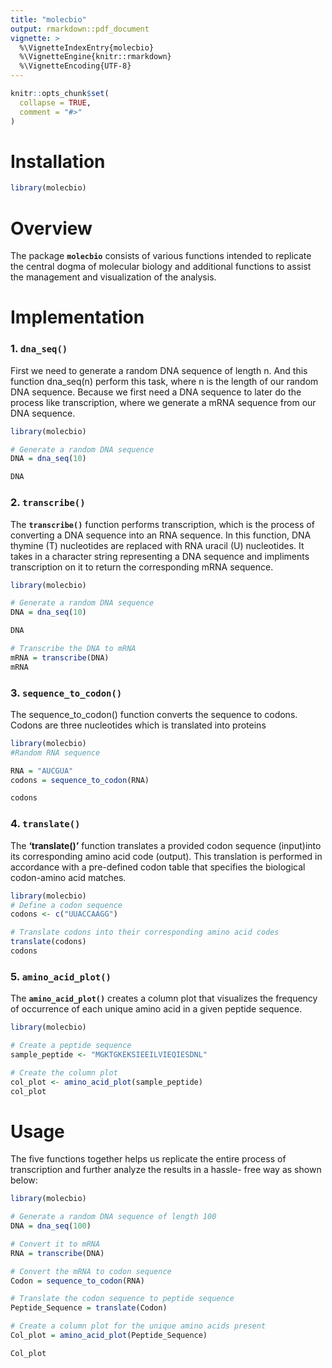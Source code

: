 ```yaml
---
title: "molecbio"
output: rmarkdown::pdf_document
vignette: >
  %\VignetteIndexEntry{molecbio}
  %\VignetteEngine{knitr::rmarkdown}
  %\VignetteEncoding{UTF-8}
---
```


```r
knitr::opts_chunk$set(
  collapse = TRUE,
  comment = "#>"
)
```
# Installation

```r
library(molecbio)
```

# Overview

The package **`molecbio`** consists of various functions intended to replicate the central dogma of molecular biology and additional functions to assist the management and visualization of the analysis.

# Implementation

### 1. **`dna_seq()`**
First we need to generate a random DNA sequence of length n. And this function dna_seq(n) perform this task, where n is the length of our random DNA sequence. Because we first need a DNA sequence to later do the process like transcription, where we generate a mRNA sequence from our DNA sequence.
```r

library(molecbio)

# Generate a random DNA sequence
DNA = dna_seq(10)

DNA
```

### 2. **`transcribe()`**

The **`transcribe()`** function performs transcription, which is the process of converting a DNA sequence into an RNA sequence. In this function, DNA thymine (T) nucleotides are replaced with RNA uracil (U) nucleotides. It takes in a character string representing a DNA sequence and impliments transcription on it to return the corresponding mRNA sequence.

```r

library(molecbio)

# Generate a random DNA sequence
DNA = dna_seq(10)

DNA

# Transcribe the DNA to mRNA
mRNA = transcribe(DNA)
mRNA
```

### 3. **`sequence_to_codon()`**
The sequence_to_codon() function converts the sequence to codons. Codons are three nucleotides which is translated into proteins
```r
library(molecbio)
#Random RNA sequence

RNA = "AUCGUA"
codons = sequence_to_codon(RNA)

codons
```

### 4. **`translate()`**
The **'translate()'** function translates a provided codon sequence 
(input)into its corresponding amino acid code (output). This translation is performed 
in accordance with a pre-defined codon table that specifies the 
biological codon-amino acid matches.

```r
library(molecbio)
# Define a codon sequence
codons <- c("UUACCAAGG")

# Translate codons into their corresponding amino acid codes
translate(codons)
codons
```
### 5. **`amino_acid_plot()`**

The **`amino_acid_plot()`** creates a column plot that visualizes the frequency of occurrence of each unique amino acid in a given peptide sequence.

```r

library(molecbio)

# Create a peptide sequence
sample_peptide <- "MGKTGKEKSIEEILVIEQIESDNL"

# Create the column plot
col_plot <- amino_acid_plot(sample_peptide)
col_plot
```



# Usage

The five functions together helps us replicate the entire process of transcription and further analyze the results in a hassle- free way as shown below:

```r

library(molecbio)

# Generate a random DNA sequence of length 100
DNA = dna_seq(100)

# Convert it to mRNA
RNA = transcribe(DNA)

# Convert the mRNA to codon sequence
Codon = sequence_to_codon(RNA)

# Translate the codon sequence to peptide sequence
Peptide_Sequence = translate(Codon)

# Create a column plot for the unique amino acids present
Col_plot = amino_acid_plot(Peptide_Sequence)

Col_plot
```
